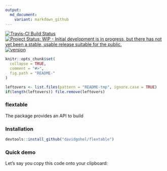 ```yaml
---
output:
  md_document:
    variant: markdown_github
---
```


[![Travis-CI Build Status](https://travis-ci.org/davidgohel/flextable.svg?branch=master)](https://travis-ci.org/davidgohel/flextable)
[![Project Status: WIP - Initial development is in progress, but there has not yet been a stable, usable release suitable for the public.](http://www.repostatus.org/badges/latest/wip.svg)](http://www.repostatus.org/#wip)
 [![version](http://www.r-pkg.org/badges/version/flextable)](http://www.r-pkg.org/pkg/flextable)


```r
knitr::opts_chunk$set(
  collapse = TRUE,
  comment = "#>",
  fig.path = "README-"
)

leftovers <- list.files(pattern = "README-tmp", ignore.case = TRUE)
if(length(leftovers)) file.remove(leftovers)
```

### flextable

The package provides an API to build 

### Installation

```r
devtools::install_github("davidgohel/flextable")
```
  
### Quick demo

Let's say you copy this code onto your clipboard:

